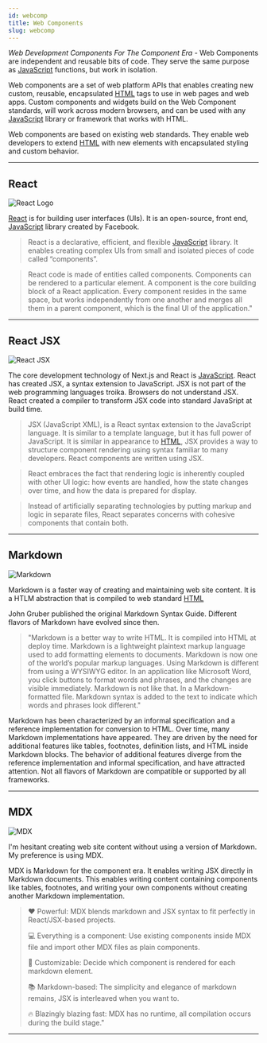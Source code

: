 ```yaml
---
id: webcomp
title: Web Components
slug: webcomp
---
```


_Web Development Components For The Component Era_ - Web Components are independent and reusable bits of code. They serve the same purpose as [JavaScript](https://developer.mozilla.org/en-US/docs/Web/JavaScript) functions, but work in isolation.

Web  components are a set of web platform APIs that enables creating new custom, reusable, encapsulated [HTML](https://developer.mozilla.org/en-US/docs/Web/HTML) tags to use in web pages and web apps. Custom components and widgets build on the Web Component standards, will work across modern browsers, and can be used with any [JavaScript](https://developer.mozilla.org/en-US/docs/Web/JavaScript) library or framework that works with HTML.

Web components are based on existing web standards. They enable web developers to extend [HTML](https://developer.mozilla.org/en-US/docs/Web/HTML) with new elements with encapsulated styling and custom behavior.

---

## React

![React Logo](/img/reactLogo.png)

[React](https://reactjs.org/) is for building user interfaces (UIs). It is an open-source, front end, [JavaScript](https://developer.mozilla.org/en-US/docs/Web/JavaScript) library created by Facebook.

> React is a declarative, efficient, and flexible [JavaScript](https://developer.mozilla.org/en-US/docs/Web/JavaScript) library. It enables creating complex UIs from small and isolated pieces of code called “components”.

> React code is made of entities called components. Components can be rendered to a particular element. A component is the core building block of a React application. Every component resides in the same space, but works independently from one another and merges all them in a parent component, which is the final UI of the application."

---

## React JSX

![React JSX](/img/jsxlogo.png)

The core development technology of Next.js and React is [JavaScript](https://developer.mozilla.org/en-US/docs/Web/JavaScript). React has created JSX, a syntax extension to JavaScript. JSX is not part of the web programming languages troika. Browsers do not understand JSX. React created a compiler to transform JSX code into standard JavaSript
at build time.

> JSX (JavaScript XML), is a React syntax extension to the JavaScript language. It is similar to a template language, but it has full power of JavaScript. It is similar in appearance to [HTML](https://developer.mozilla.org/en-US/docs/Web/HTML), JSX provides a way to structure component rendering using syntax familiar to many developers. React components are written using JSX.

> React embraces the fact that rendering logic is inherently coupled with other UI logic: how events are handled, how the state changes over time, and how the data is prepared for display.

> Instead of artificially separating technologies by putting markup and logic in separate files, React separates concerns with cohesive components that contain both.

---

## Markdown

![Markdown](/img/Markdown.png)

Markdown is a faster way of creating and maintaining web site content. It is a HTLM abstraction that is compiled to web standard [HTML](https://developer.mozilla.org/en-US/docs/Web/HTML)

John Gruber published the original Markdown Syntax Guide. Different flavors of Markdown have evolved since then.

> "Markdown is a better way to write HTML. It is compiled into HTML at deploy time. Markdown is a lightweight plaintext markup language used to add formatting elements to documents. Markdown is now one of the world’s popular markup languages. Using Markdown is different from using a WYSIWYG editor. In an application like Microsoft Word, you click buttons to format words and phrases, and the changes are visible immediately. Markdown is not like that. In a Markdown-formatted file. Markdown syntax is added to the text to indicate which words and phrases look different."

Markdown has been characterized by an informal specification and a reference implementation for conversion to HTML. Over time, many Markdown implementations have appeared. They are driven by the need for additional features like tables, footnotes, definition lists, and HTML inside Markdown blocks. The behavior of additional features diverge from the reference implementation and informal specification, and have attracted attention. Not all flavors of Markdown are compatible or supported by all frameworks.

---

## MDX


![MDX](/img/mdxLogo.png)

I'm hesitant creating web site content without using a version of Markdown. My preference is using MDX.

MDX is Markdown for the component era. It enables writing JSX directly in Markdown documents. This enables writing content containing components like tables, footnotes, and writing your own components without creating another Markdown implementation.

> ❤️ Powerful: MDX blends markdown and JSX syntax to fit perfectly in React/JSX-based projects.
>
> 💻 Everything is a component: Use existing components inside MDX file and import other MDX files as plain components.
>
> 🔧 Customizable: Decide which component is rendered for each markdown element.
>
> 📚 Markdown-based: The simplicity and elegance of markdown remains, JSX is interleaved when you want to.
>
> 🔥 Blazingly blazing fast: MDX has no runtime, all compilation occurs during the build stage."

---
